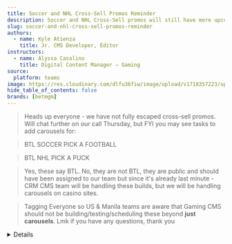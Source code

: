 ```yaml
---
title: Soccer and NHL Cross-Sell Promos Reminder
description: Soccer and NHL Cross-Sell promos will still have more upcoming tasks such as creating casino carousels
slug: soccer-and-nhl-cross-sell-promos-reminder
authors:
  - name: Kyle Atienza
    title: Jr. CMS Developer, Editor
instructors: 
  - name: Alyssa Casalino
    title: Digital Content Manager – Gaming
source: 
  platform: teams
image: https://res.cloudinary.com/dlfu36fiw/image/upload/v1718357223/updates/betmgm-nj-and-mi-lmt-categories-update/thumb_yukntc.png
hide_table_of_contents: false
brands: [betmgm]
---
```


> Heads up everyone - we have not fully escaped cross-sell promos. Will chat further on our call Thursday, but FYI you may see tasks to add carousels for:

> BTL SOCCER PICK A FOOTBALL

> BTL NHL PICK A PUCK

> Yes, these say BTL. No, they are not BTL, they are public and should have been assigned to our team but since it's already last minute - CRM CMS team will be handling these builds, but we will be handling carousels on casino sites.

> Tagging Everyone so US & Manila teams are aware that Gaming CMS should not be building/testing/scheduling these beyond **just carousels**. Lmk if you have any questions, thank you

<Details summary="Source">
![](https://res.cloudinary.com/dlfu36fiw/image/upload/v1718271012/updates/soccer-and-nhl-cross-sell-promos-reminder/chat_wrfvrg.png)
</Details>
